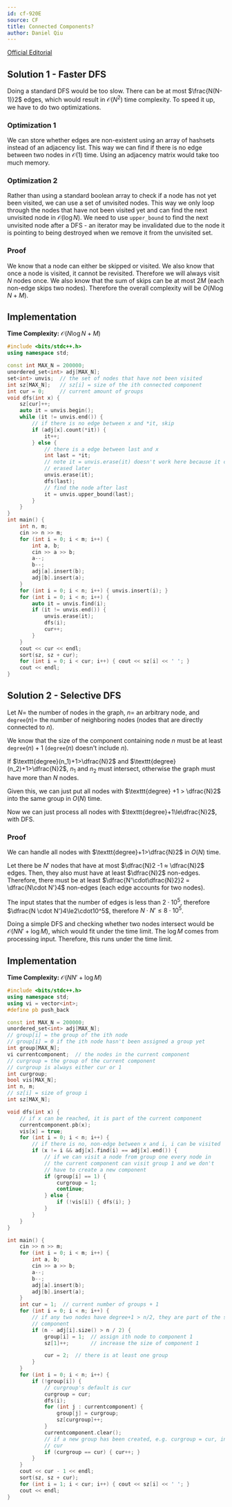 ```yaml
---
id: cf-920E
source: CF
title: Connected Components?
author: Daniel Qiu
---
```



[Official Editorial](https://codeforces.com/blog/entry/57516)


## Solution 1 - Faster DFS

Doing a standard DFS would be too slow. There can be at most $\frac{N(N-1)}2$ edges, which would result in $\mathcal{O}(N^2)$ time complexity. To speed it up, we have to do two optimizations.

### Optimization 1

We can store whether edges are non-existent using an array of hashsets instead of an adjacency list. This way we can find if there is no edge between two nodes in $\mathcal{O}(1)$ time. Using an adjacency matrix would take too much
memory.

### Optimization 2

Rather than using a standard boolean array to check if a node has not yet been visited, we can use a set of unvisited nodes. This way we only loop through the nodes that have not been visited yet and can find the next unvisited node in $\mathcal{O}(\log N)$. We need to use ```upper_bound``` to find
the next unvisited node after a DFS - an iterator may be invalidated due to the
node it is pointing to being destroyed when we remove it from the unvisited set.

### Proof

We know that a node can either be skipped or visited. We also know that once a
node is visited, it cannot be revisited. Therefore we will always visit $N$ nodes once. We also know that the sum of skips can be at most $2M$ (each
non-edge skips two nodes). Therefore the overall complexity will be
$O(N\log N+M)$.

## Implementation
**Time Complexity:** $\mathcal{O}(N\log N+M)$

<LanguageSection>
<CPPSection>

```cpp
#include <bits/stdc++.h>
using namespace std;

const int MAX_N = 200000;
unordered_set<int> adj[MAX_N];
set<int> unvis;  // the set of nodes that have not been visited
int sz[MAX_N];   // sz[i] = size of the ith connected component
int cur = 0;     // current amount of groups
void dfs(int x) {
	sz[cur]++;
	auto it = unvis.begin();
	while (it != unvis.end()) {
		// if there is no edge between x and *it, skip
		if (adj[x].count(*it)) {
			it++;
		} else {
			// there is a edge between last and x
			int last = *it;
			// note it = unvis.erase(it) doesn't work here because it could be
			// erased later
			unvis.erase(it);
			dfs(last);
			// find the node after last
			it = unvis.upper_bound(last);
		}
	}
}
int main() {
	int n, m;
	cin >> n >> m;
	for (int i = 0; i < m; i++) {
		int a, b;
		cin >> a >> b;
		a--;
		b--;
		adj[a].insert(b);
		adj[b].insert(a);
	}
	for (int i = 0; i < n; i++) { unvis.insert(i); }
	for (int i = 0; i < n; i++) {
		auto it = unvis.find(i);
		if (it != unvis.end()) {
			unvis.erase(it);
			dfs(i);
			cur++;
		}
	}
	cout << cur << endl;
	sort(sz, sz + cur);
	for (int i = 0; i < cur; i++) { cout << sz[i] << ' '; }
	cout << endl;
}
```
</CPPSection>
</LanguageSection>

## Solution 2 - Selective DFS

Let $N =$ the number of nodes in the graph, $n =$ an arbitrary node, and $\texttt{degree}(n)=$ the number of neighboring nodes (nodes that are directly connected to $n$). 


We know that the size of the component containing node $n$ must be at least
$\texttt{degree}(n)+1$ ($\texttt{degree}(n)$ doesn't include $n$).

If $\texttt{degree}(n_1)+1>\dfrac{N}2$ and $\texttt{degree}(n_2)+1>\dfrac{N}2$, 
$n_1$ and $n_2$ must intersect, otherwise the graph must have more than $N$ nodes.  

Given this, we can just put all nodes with $\texttt{degree} +1 > \dfrac{N}2$
into the same group in $O(N)$ time.

Now we can just process all nodes with $\texttt{degree}+1\le\dfrac{N}2$, with DFS.

### Proof

We can handle all nodes with $\texttt{degree}+1>\dfrac{N}2$ in $O(N)$ time. 

Let there be $N'$ nodes that have at most $\dfrac{N}2 -1 ≈ \dfrac{N}2$ edges. Then, they also must have at least $\dfrac{N}2$ non-edges. Therefore, there must be at least $\dfrac{N'\cdot\dfrac{N}2}2 = \dfrac{N\cdot N'}4$ non-edges (each edge accounts for two nodes).

The input states that the number of edges is less than $2 \cdot 10^5$, therefore $\dfrac{N \cdot N'}4\le2\cdot10^5$, therefore $N \cdot N' \le8\cdot10^5$. 

Doing a simple DFS and checking whether two nodes intersect would be $\mathcal{O}(NN'+ \log M)$, which would fit under the time limit. The $\log M$ comes from processing input. Therefore, this runs under the time limit.

## Implementation

**Time Complexity:** $\mathcal{O}(NN'+ \log M)$

<LanguageSection>

<CPPSection>

```cpp
#include <bits/stdc++.h>
using namespace std;
using vi = vector<int>;
#define pb push_back

const int MAX_N = 200000;
unordered_set<int> adj[MAX_N];
// group[i] = the group of the ith node
// group[i] = 0 if the ith node hasn't been assigned a group yet
int group[MAX_N];
vi currentcomponent;  // the nodes in the current component
// curgroup = the group of the current component
// curgroup is always either cur or 1
int curgroup;
bool vis[MAX_N];
int n, m;
// sz[i] = size of group i
int sz[MAX_N];

void dfs(int x) {
	// if x can be reached, it is part of the current component
	currentcomponent.pb(x);
	vis[x] = true;
	for (int i = 0; i < n; i++) {
		// if there is no, non-edge between x and i, i can be visited
		if (x != i && adj[x].find(i) == adj[x].end()) {
			// if we can visit a node from group one every node in
			// the current component can visit group 1 and we don't
			// have to create a new component
			if (group[i] == 1) {
				curgroup = 1;
				continue;
			} else {
				if (!vis[i]) { dfs(i); }
			}
		}
	}
}

int main() {
	cin >> n >> m;
	for (int i = 0; i < m; i++) {
		int a, b;
		cin >> a >> b;
		a--;
		b--;
		adj[a].insert(b);
		adj[b].insert(a);
	}
	int cur = 1;  // current number of groups + 1
	for (int i = 0; i < n; i++) {
		// if any two nodes have degree+1 > n/2, they are part of the same
		// component
		if (n - adj[i].size() > n / 2) {
			group[i] = 1;  // assign ith node to component 1
			sz[1]++;       // increase the size of component 1

			cur = 2;  // there is at least one group
		}
	}
	for (int i = 0; i < n; i++) {
		if (!group[i]) {
			// curgroup's default is cur
			curgroup = cur;
			dfs(i);
			for (int j : currentcomponent) {
				group[j] = curgroup;
				sz[curgroup]++;
			}
			currentcomponent.clear();
			// if a new group has been created, e.g. curgroup = cur, increase
			// cur
			if (curgroup == cur) { cur++; }
		}
	}
	cout << cur - 1 << endl;
	sort(sz, sz + cur);
	for (int i = 1; i < cur; i++) { cout << sz[i] << ' '; }
	cout << endl;
}
```
</CPPSection>

</LanguageSection>
